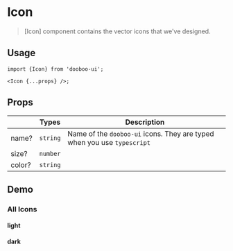 
<Meta title="Components/Icon" />

# Icon

> [Icon] component contains the vector icons that we've designed.

## Usage

```tsx
import {Icon} from 'dooboo-ui';

<Icon {...props} />;
```

## Props

|                        | Types                                | Description                             |
| ---------------------- | -------------------------------------| --------------------------------------- |
| name?                  | `string`                             | Name of the `dooboo-ui` icons. They are typed when you use `typescript` |
| size?                  | `number`                             |                                         |
| color?                 | `string`                             |                                         |

## Demo

### All Icons

#### light
<Default themeType="light"/>

#### dark
<Default themeType="dark"/>
